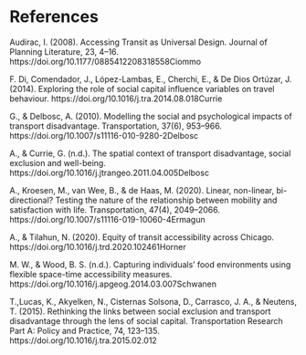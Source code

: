 # References {-}

Audirac, I. (2008). Accessing Transit as Universal Design. Journal of Planning Literature, 23, 4–16. https://doi.org/10.1177/0885412208318558Ciommo

F. Di, Comendador, J., López-Lambas, E., Cherchi, E., & De Dios Ortúzar, J. (2014). Exploring the role of social capital influence variables on travel behaviour. https://doi.org/10.1016/j.tra.2014.08.018Currie

G., & Delbosc, A. (2010). Modelling the social and psychological impacts of transport disadvantage. Transportation, 37(6), 953–966. https://doi.org/10.1007/s11116-010-9280-2Delbosc

A., & Currie, G. (n.d.). The spatial context of transport disadvantage, social exclusion and well-being. https://doi.org/10.1016/j.jtrangeo.2011.04.005Delbosc

A., Kroesen, M., van Wee, B., & de Haas, M. (2020). Linear, non-linear, bi-directional? Testing the nature of the relationship between mobility and satisfaction with life. Transportation, 47(4), 2049–2066. https://doi.org/10.1007/s11116-019-10060-4Ermagun

A., & Tilahun, N. (2020). Equity of transit accessibility across Chicago. https://doi.org/10.1016/j.trd.2020.102461Horner

M. W., & Wood, B. S. (n.d.). Capturing individuals’ food environments using flexible space-time accessibility measures. https://doi.org/10.1016/j.apgeog.2014.03.007Schwanen

T.,Lucas, K., Akyelken, N., Cisternas Solsona, D., Carrasco, J. A., & Neutens, T. (2015). Rethinking the links between social exclusion and transport disadvantage through the lens of social capital. Transportation Research Part A: Policy and Practice, 74, 123–135. https://doi.org/10.1016/j.tra.2015.02.012
